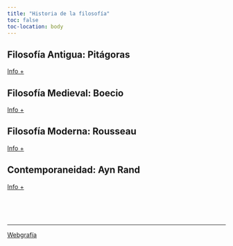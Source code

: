 ```yaml
---
title: "Historia de la filosofía"
toc: false
toc-location: body
---
```




## Filosofía Antigua: Pitágoras

<div id="pitagoras" class="anima">


<a href="antigua.qmd" role="button" class="btn btn-light">Info +</a>
</div>


## Filosofía Medieval: Boecio

<div id="boecio" class="anima" >

<a href="medieval.qmd" role="button" class="btn btn-light">Info +</a>
</div>

## Filosofía Moderna: Rousseau

<div id="rousseau" class="anima">

<a href="moderna.qmd" role="button" class="btn btn-light">Info +</a>
</div>


## Contemporaneidad: Ayn Rand

<div id="ayn-rand" class="anima">

<a href="conte.qmd" role="button" class="btn btn-light">Info +</a>
</div>


<br><br><br><hr> 

<div id="webgrafia">
<a href="webgrafia.md" role="button" class="btn btn-link">Webgrafía</a>
</div>